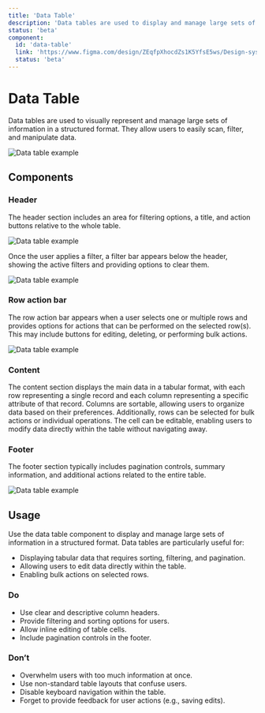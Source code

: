 ```yaml
---
title: 'Data Table'
description: 'Data tables are used to display and manage large sets of information in a structured format. They allow users to easily scan, filter, and manipulate data.'
status: 'beta'
component:
  id: 'data-table'
  link: 'https://www.figma.com/design/ZEqfpXhocdZs1K5YfsE5ws/Design-system?node-id=7649-344'
  status: 'beta'
---
```


# Data Table

Data tables are used to visually represent and manage large sets of information in a structured format. They allow users to easily scan, filter, and manipulate data.

<Section current="design">

<Image
  src="/components/table/data-table.png"
  alt="Data table example"
  width={1200}
  height={400}
/>

<FigmaPreviewButton href="https://www.figma.com/design/ZEqfpXhocdZs1K5YfsE5ws/Design-system?node-id=7649-344" />

## Components

### Header

The header section includes an area for filtering options, a title, and action buttons relative to the whole table. 

<Image
  src="/components/table/data-table-filtering.png"
  alt="Data table example"
  width={1200}
  height={400}
/>

Once the user applies a filter, a filter bar appears below the header, showing the active filters and providing options to clear them.

<Image
  src="/components/table/data-table-filtered.png"
  alt="Data table example"
  width={1200}
  height={400}
/>

### Row action bar

The row action bar appears when a user selects one or multiple rows and provides options for actions that can be performed on the selected row(s). This may include buttons for editing, deleting, or performing bulk actions.

<Image
  src="/components/table/data-table-row-actions.png"
  alt="Data table example"
  width={1200}
  height={400}
/>

### Content

The content section displays the main data in a tabular format, with each row representing a single record and each column representing a specific attribute of that record.
Columns are sortable, allowing users to organize data based on their preferences. Additionally, rows can be selected for bulk actions or individual operations.
The cell can be editable, enabling users to modify data directly within the table without navigating away.

### Footer

The footer section typically includes pagination controls, summary information, and additional actions related to the entire table.

<Image
  src="/components/table/data-table-footer.png"
  alt="Data table example"
  width={800}
  height={400}
/>

## Usage

Use the data table component to display and manage large sets of information in a structured format. Data tables are particularly useful for:
- Displaying tabular data that requires sorting, filtering, and pagination.
- Allowing users to edit data directly within the table.
- Enabling bulk actions on selected rows.

### Do

- Use clear and descriptive column headers.
- Provide filtering and sorting options for users.
- Allow inline editing of table cells.
- Include pagination controls in the footer.

### Don’t

- Overwhelm users with too much information at once.
- Use non-standard table layouts that confuse users.
- Disable keyboard navigation within the table.
- Forget to provide feedback for user actions (e.g., saving edits).

</Section>
